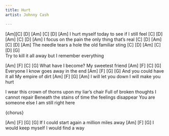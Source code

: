 ```yaml
---
title: Hurt
artist: Johnny Cash

---
```


[Am][C]     [D]   [Am]     [C]    [D]     [Am]
   I hurt myself today   to see if I still feel
 [C]  [D]      [Am]      [C]    [D]        [Am]
I focus on the pain   the only thing that's real
   [C]    [D]     [Am]       [C]    [D]     [Am]
The needle tears a hole   the old familiar sting
      [C]    [D]    [Am]         [C]    [D]    [G]         
Try to kill it all away   but I remember everything

:::{.song-chorus}
[Am]           [F]   [C]             [G]
What have I become?     My sweetest friend
[Am]       [F]           [C]      [G]
Everyone I know  goes away in the end
   [Am]               [F]  [G]             [G]
And you could have it all   My empire of dirt
[Am]           [F]    [G]              [Am]
I will let you down    I will make you hurt
:::

I wear this crown of thorns   upon my liar's chair
Full of broken thoughts   I cannot repair
Beneath the stains of time   the feelings disappear
You are someone else   I am still right here

{chorus}

  [Am]             [F]   [G]            [G]
If I could start again  a million miles away
[Am]           [F]  [G]
I would keep myself  I would find a way
